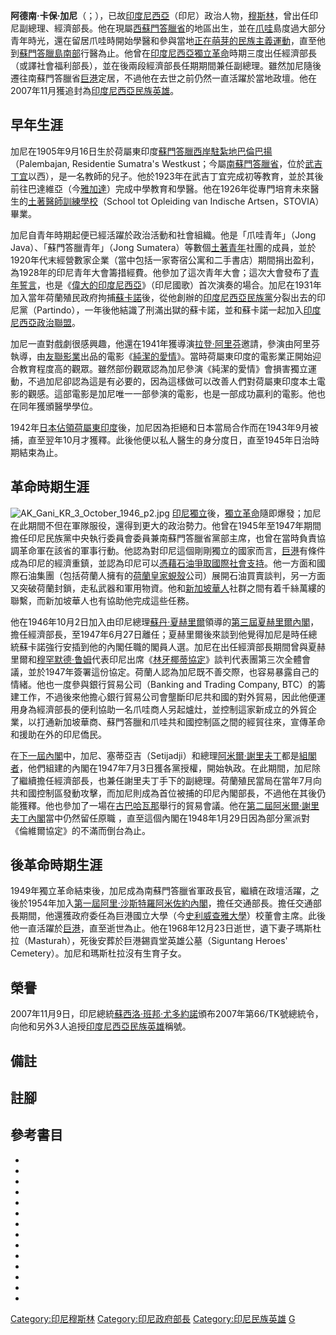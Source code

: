 {{NoteTA
|G1=Melayu
|1=zh-hans:壳牌; zh-hant:蜆殼; zh-tw:殼牌; zh-sg:蚬壳;
|2=zh-hans:总理; zh-hant:總理;
}}
{{Infobox officeholder
|honorific-suffix   = 副博士
|name               = 阿德南·卡保·加尼<br/>Adnan Kapau Gani
|image              = Ak gani.jpg
|imagesize          =
|smallimage         = <!--If this is specified, "image" should not be.-->
|alt                =
|caption            = 阿德南·卡保·加尼（[[Circa|約於]]1946年拍攝）
|office             = 印度尼西亞共和國經濟部長
|term_start         = 1946年10月2日
|term_end           = 1948年1月29日
|president          = [[蘇卡諾|蘇卡諾]]
|predecessor        = 達爾馬萬·芒溫庫蘇莫
|successor          = [[沙弗魯丁·普拉維拉內加拉|沙弗魯丁·普拉維拉內加拉]]
|office2            = 印度尼西亞共和國副總理
|term_start2        = 1947年7月3日
|term_end2          = 1948年1月29日
|president2         = [[蘇卡諾|蘇卡諾]]
|primeminister2     = [[阿米爾·謝里夫丁|阿米爾·謝里夫丁]]
|birth_date         = {{birth date|df=yes|1905|09|16}}
|birth_place        = {{flag|Dutch East Indies}}蘇門答臘西岸駐紮地巴倫巴揚
|death_date         = {{death date and age|df=yes|1968|12|23|1905|09|16}}
|death_place        = {{INA}}[[南蘇門答臘省|南蘇門答臘省]][[巨港|巨港]]
|restingplace       =
|restingplacecoordinates =
|birthname          =
|citizenship        =
|nationality        = {{INA}}
|party              =
|otherparty         = <!--For additional political affiliations-->
|spouse             =
|children           =
|residence          =
|alma_mater         =
|occupation         =
|profession         =
|religion           = [[伊斯蘭教|伊斯蘭教]]
|signature          =
|signature_alt      =
|website            =
|footnotes          =
}}
'''阿德南·卡保·加尼'''{{efn|或簡稱為'''阿·卡·加尼'''（{{lang-id|A. K. Gani}}）；稱謂一般帶上他的頭銜、學位、尊稱等，為阿德南·卡保·加尼副博士（{{lang-id|Drs. Adnan Kapau Gani}}）{{sfn|夏基安|1965|p=7}}。}}（{{lang-id|Adnan Kapau Gani}}；{{bd|1905年|9月16日|1968年|12月23日|CatIdX=Gani, Adnan Kapau}}），已故[[印度尼西亞|印度尼西亞]]（印尼）政治人物，[[穆斯林|穆斯林]]，曾出任印尼副總理、經濟部長。他在現屬[[西蘇門答臘省|西蘇門答臘省]]的地區出生，並在[[爪哇|爪哇]]島度過大部分青年時光，還在留居爪哇時開始學醫和參與當地[[印度尼西亞民族覺醒|正在萌芽的民族主義運動]]，直至他到[[南蘇門答臘省|蘇門答臘島南部]]行醫為止。他曾在[[印度尼西亞獨立革命|印度尼西亞獨立革命]]時期三度出任經濟部長（或譯社會福利部長），並在後兩段經濟部長任期期間兼任副總理。雖然加尼隨後遷往南蘇門答臘省[[巨港|巨港]]定居，不過他在去世之前仍然一直活躍於當地政壇。他在2007年11月獲追封為[[印度尼西亞民族英雄|印度尼西亞民族英雄]]。

== 早年生涯 ==
加尼在1905年9月16日生於荷屬東印度[[蘇門答臘西岸駐紮地|蘇門答臘西岸駐紮地]][[巴倫巴揚|巴倫巴揚]]（Palembajan, Residentie Sumatra's Westkust；今屬[[南蘇門答臘省|南蘇門答臘省]]，位於[[武吉丁宜_(西蘇門答臘省)|武吉丁宜]]以西）{{sfn|The Jakarta Post 2007, Four forgotten independence}}{{sfn|JCG, Adnan Kapau Gani}}，是一名教師的兒子。他於1923年在武吉丁宜完成初等教育，並於其後前往巴達維亞（今[[雅加達|雅加達]]）完成中學教育和學醫{{sfn|JCG, Adnan Kapau Gani}}{{sfn|KR 1947, Kabinet Sjarifoeddin}}。他在1926年從專門培育未來醫生的[[土著醫師訓練學校|土著醫師訓練學校]]（School tot Opleiding van Indische Artsen，STOVIA）畢業{{sfn|KR 1947, Kabinet Sjarifoeddin}}。

加尼自青年時期起便已經活躍於政治活動和社會組織。他是「爪哇青年」（Jong Java）、「蘇門答臘青年」（Jong Sumatera）等數個[[印尼原住民|土著青年]]社團的成員{{sfn|JCG, Adnan Kapau Gani}}，並於1920年代末經營數家企業（當中包括一家寄宿公寓和二手書店）期間捐出盈利，為1928年的印尼青年大會籌措經費。他參加了這次青年大會；這次大會發布了[[青年誓言|青年誓言]]，也是《[[偉大的印度尼西亞|偉大的印度尼西亞]]》（印尼國歌）首次演奏的場合{{sfn|The Jakarta Post 2007, Four forgotten independence}}{{sfn|JCG, Adnan Kapau Gani}}{{sfn|Mufid 2012, Menyelundup untuk Kemakmuran Republik}}。加尼在1931年加入當年荷蘭殖民政府拘捕[[蘇卡諾|蘇卡諾]]後，從他創辦的[[印度尼西亞民族黨|印度尼西亞民族黨]]分裂出去的印尼黨（Partindo），一年後他結識了刑滿出獄的蘇卡諾，並和蘇卡諾一起加入[[印度尼西亞政治聯盟|印度尼西亞政治聯盟]]{{sfn|Mufid 2012, Menyelundup untuk Kemakmuran Republik}}{{sfn|KR 1947, Kabinet Sjarifoeddin}}。

加尼一直對戲劇很感興趣{{sfn|Mufid 2012, Menyelundup untuk Kemakmuran Republik}}，他還在1941年獲導演[[拉登·阿里芬|拉登·阿里芬]]邀請，參演由阿里芬執導，由[[友聯影業|友聯影業]]出品的電影《[[純潔的愛情|純潔的愛情]]》。當時荷屬東印度的電影業正開始迎合教育程度高的觀眾。雖然部份觀眾認為加尼參演《純潔的愛情》會損害獨立運動，不過加尼卻認為這是有必要的，因為這樣做可以改善人們對荷屬東印度本土電影的觀感。這部電影是加尼唯一一部參演的電影，也是一部成功贏利的電影{{sfn|Biran|2009|pp=262–263}}。他也在同年獲頒醫學學位{{sfn|KR 1947, Kabinet Sjarifoeddin}}。

1942年[[印度尼西亞日治時期|日本佔領荷屬東印度]]後，加尼因為拒絕和日本當局合作而在1943年9月被捕，直至翌年10月才獲釋。此後他便以私人醫生的身分度日，直至1945年日治時期結束為止{{sfn|KR 1947, Kabinet Sjarifoeddin}}。

== 革命時期生涯 ==
[[File:AK_Gani_KR_3_October_1946_p2.jpg|thumb]]
[[印度尼西亞獨立宣言|印尼獨立]]後，[[印度尼西亞獨立革命|獨立革命]]隨即爆發；加尼在此期間不但在軍隊服役，還得到更大的政治勢力。他曾在1945年至1947年期間擔任印尼民族黨中央執行委員會委員兼南蘇門答臘省黨部主席，也曾在當時負責協調革命軍在該省的軍事行動{{sfn|JCG, Adnan Kapau Gani}}{{sfn|Hägerdal|2009|p=156}}。他認為對印尼這個剛剛獨立的國家而言，[[巨港|巨港]]有條件成為印尼的經濟重鎮，並認為印尼可以[[石油政治|憑藉石油爭取國際社會支持]]。他一方面和國際石油集團（包括荷蘭人擁有的[[蜆殼公司|荷蘭皇家蜆殼]]公司）展開石油買賣談判，另一方面又突破荷蘭封鎖，走私武器和軍用物資{{sfn|Mufid 2012, Menyelundup untuk Kemakmuran Republik}}。他和[[新加坡華人|新加坡華人]]社群之間有着千絲萬縷的聯繫，而新加坡華人也有協助他完成這些任務{{sfn|Yong|2003|p=3}}。

他在1946年10月2日加入由印尼總理[[蘇丹·夏赫里爾|蘇丹·夏赫里爾]]領導的[[第三屆夏赫里爾內閣|第三屆夏赫里爾內閣]]，擔任經濟部長，至1947年6月27日離任{{sfn|Suprapto|1985|p=51}}；夏赫里爾後來談到他覺得加尼是時任總統蘇卡諾強行安插到他的內閣任職的閣員人選{{sfn|Mrázek|1994|p=364}}。加尼在出任經濟部長期間曾與夏赫里爾和[[穆罕默德·鲁姆|穆罕默德·鲁姆]]代表印尼出席《[[林牙椰蒂協定|林牙椰蒂協定]]》談判代表團第三次全體會議，並於1947年簽署這份協定{{sfn|Suprapto|1985|pp=54–55}}。荷蘭人認為加尼既不善交際，也容易暴露自己的情緒{{sfn|Mufid 2012, Menyelundup untuk Kemakmuran Republik}}。他也一度參與銀行貿易公司（Banking and Trading Company, BTC）的籌建工作，不過後來他擔心銀行貿易公司會壟斷印尼共和國的對外貿易，因此他便運用身為經濟部長的便利協助一名爪哇商人另起爐灶，並控制這家新成立的外貿企業，以打通新加坡華商、蘇門答臘和爪哇共和國控制區之間的經貿往來，宣傳革命和援助在外的印尼僑民{{sfn|Mufid 2012, Menyelundup untuk Kemakmuran Republik}}{{sfn|Yong|2003|pp=49–50}}{{sfn|Lindblad|Post|2009|p=78}}。

在[[第一屆阿米爾·謝里夫丁內閣|下一屆內閣]]中，加尼、塞蒂亞吉（Setijadji）和總理[[阿米爾·謝里夫丁|阿米爾·謝里夫丁]]都是[[組閣者|組閣者]]，他們組建的內閣在1947年7月3日獲各黨授權，開始執政{{sfn|Suprapto|1985|p=62}}。在此期間，加尼除了繼續擔任經濟部長，也兼任謝里夫丁手下的副總理{{sfn|Suprapto|1985|p=63}}。荷蘭殖民當局在當年7月向共和國控制區發動攻擊，而加尼則成為首位被捕的印尼內閣部長，不過他在其後仍能獲釋{{sfn|JCG, Adnan Kapau Gani}}。他也參加了一場在[[古巴|古巴]][[哈瓦那|哈瓦那]]舉行的貿易會議{{sfn|Yong|2003|p=78}}。他在[[第二屆阿米爾·謝里夫丁內閣|第二屆阿米爾·謝里夫丁內閣]]當中仍然留任原職{{sfn|Suprapto|1985|p=71}} ，直至這個內閣在1948年1月29日因為部分黨派對《倫維爾協定》的不滿而倒台為止{{sfn|Suprapto|1985|p=77}}。
{{clear}}

== 後革命時期生涯 ==
1949年獨立革命結束後，加尼成為南蘇門答臘省軍政長官，繼續在政壇活躍，之後於1954年加入[[第一屆阿里·沙斯特羅阿米佐約內閣|第一屆阿里·沙斯特羅阿米佐約內閣]]，擔任交通部長。擔任交通部長期間，他還獲政府委任為巨港國立大學（今[[史利威查雅大學|史利威查雅大學]]）校董會主席。此後他一直活躍於[[巨港|巨港]]，直至逝世為止。他在1968年12月23日逝世，遺下妻子瑪斯杜拉（Masturah），死後安葬於巨港錫貢堂英雄公墓（Siguntang Heroes' Cemetery）{{sfn|JCG, Adnan Kapau Gani}}{{sfn|Suprapto|1985|p=161}}{{sfn|Kepustakaan Presiden2 RI, Adenan Kapau Gani}}。加尼和瑪斯杜拉沒有生育子女{{sfn|Penetapan 0073|pp=2–3}}。

== 榮譽 ==
2007年11月9日，印尼總統[[蘇西洛·班邦·尤多約諾|蘇西洛·班邦·尤多約諾]]頒布2007年第66/TK號總統令，向他和另外3人追授[[印度尼西亞民族英雄|印度尼西亞民族英雄]]稱號{{sfn|The Jakarta Post 2007, Four forgotten independence}}{{sfn|Suara Merdeka 2007, Presiden Anugerahkan Gelar}}。

== 備註 ==
{{notelist|iger=}}

== 註腳 ==
{{reflist|3}}

== 參考書目 ==
{{Spoken Wikipedia|Zh-yue-阿德南·卡保·加尼.ogg|2015年|12月16日|粵語}}
{{refbegin|colwidth=30em}}
* {{cite web
 |title=Adenan Kapau Gani
 |language=id
 |url=http://kepustakaan-presiden.pnri.go.id/cabinet_personnel/popup_profil_pejabat.php?id=47&presiden_id=1&presiden=sukarno
 |accessdate=2015-09-05
 |publisher=Kepustakaan Presiden-presiden Republik Indonesia
 |ref={{harvid|Kepustakaan Presiden2 RI, Adenan Kapau Gani}}
 |archive-url=https://web.archive.org/web/20140111155614/http://kepustakaan-presiden.pnri.go.id/cabinet_personnel/popup_profil_pejabat.php?id=47&presiden_id=1&presiden=sukarno
 |archive-date=2014-01-11
 |dead-url=yes
 }}  
* {{cite news
 |url         = http://www.jakarta.go.id/jakv1/encyclopedia/detail/50
 |language    = id
 |title       = Adnan Kapau Gani
 |work        = Encyclopedia of Jakarta
 |publisher   = Jakarta City Government
 |accessdate  = 2012-07-29
 |archiveurl  = https://www.webcitation.org/69W4OQnRI?url=http://www.jakarta.go.id/jakv1/encyclopedia/detail/50
 |archivedate = 2012-07-29
 |ref         = {{SfnRef|JCG, Adnan Kapau Gani}}
 |deadurl     = yes
}}
*{{cite book
 |title=Sejarah Film 1900–1950: Bikin Film di Jawa
 |language=id
 |location=Jakarta
 |last=Biran
 |first=Misbach Yusa
 |publisher=Komunitas Bamboo working with the Jakarta Art Council
 |year=2009
 |isbn=978-979-3731-58-2
 |ref=harv
}}
* {{cite news
 |url         = http://www.thejakartapost.com/news/2007/11/10/four-forgotten-independence-heroes-get-official-recognition.html
 |date        = 2007-11-11
 |title       = Four forgotten independence heroes get official recognition
 |work        = The Jakarta Post
 |accessdate  = 2011-03-17
 |archiveurl  = https://www.webcitation.org/65AqQQ0KC?url=http://www.thejakartapost.com/news/2007/11/10/four-forgotten-independence-heroes-get-official-recognition.html
 |archivedate = 2012-02-03
 |ref         = {{SfnRef|The Jakarta Post 2007, Four forgotten independence}}
 |deadurl     = yes
}}
*{{cite book
 |url=http://books.google.ca/books?id=Onr3-thtL2MC
 |title=Responding to the West: Essays on Colonial Domination and Asian Agency
 |isbn=978-90-8964-093-2
 |last1=Hägerdal
 |first1=Hans
 |year=2009
 |ref=harv
 |series=ICAS publication series
 |volume=5
 |publisher=Amsterdam University Press
 |location=Amsterdam
 |access-date=2015-09-05
 |archive-date=2014-08-14
 |archive-url=https://web.archive.org/web/20140814041616/http://books.google.ca/books?id=Onr3-thtL2MC
 |dead-url=no
 }}
* {{cite news
 |date=1947-07-04
 |title=Kabinet Sjarifoeddin
 |trans_title=Sjarifoedin's Cabinet
 |work=Kedaulatan Rakjat
 |page=2
 |ref={{SfnRef|KR 1947, Kabinet Sjarifoeddin}}
}}
*{{cite book
 |url=https://books.google.com.hk/books?id=jfFjAAAAQBAJ
 |title=Indonesian Economic Decolonization in Regional and International Perspective
 |isbn=978-90-04-25378-0
 |last1=Lindblad
 |first1=J. Thomas
 |last2=Peter
 |first2=Post
 |chapter=''Indonesianisasi'' and Japanization: The Japanese and the shifting fortune of pribumi entrepreneurship
 |year=2009
 |ref=harv
 |location=Leiden
 |publisher=Koninklijk Instituut voor Taal-, Land- en Volkenkunde
 |access-date=2015-09-05
 |archive-date=2019-06-09
 |archive-url=https://web.archive.org/web/20190609111436/https://books.google.com.hk/books?id=jfFjAAAAQBAJ
 |dead-url=no
 }}
* {{cite news
 |last        = Mufid
 |first       = Fauzani
 |url         = http://www.prioritasnews.com/2012/02/20/menyelundup-untuk-kemakmuran-republik/
 |date        = 2012-07-23
 |title       = Menyelundup untuk Kemakmuran Republik
 |trans_title = Smuggling for the Good of the Republic
 |language    = id
 |work        = Prioritas
 |accessdate  = 2012-07-29
 |archiveurl  = https://www.webcitation.org/69W8XRtHA?url=http://www.prioritasnews.com/2012/02/20/menyelundup-untuk-kemakmuran-republik/
 |archivedate = 2012-07-29
 |ref         = {{SfnRef|Mufid 2012, Menyelundup untuk Kemakmuran Republik}}
 |deadurl     = yes
}}
*{{cite book
 |url=http://books.google.ca/books?id=vzwAExNhpRQC
 |title=Sjahrir: Politics and Exile in Indonesia
 |isbn=978-0-87727-713-2
 |last1=Mrázek
 |first1=Rudolf
 |year=1994
 |ref=harv
 |location=Ithaca
 |series=Studies on Southeast Asia
 |publisher=Southeast Asia Program, Cornell University
 |access-date=2015-09-05
 |archive-date=2014-08-14
 |archive-url=https://web.archive.org/web/20140814041549/http://books.google.ca/books?id=vzwAExNhpRQC
 |dead-url=no
 }}
* {{cite news
 |url         = http://www.suaramerdeka.com/harian/0711/10/nas09.htm
 |date        = 2007-11-10
 |title       = Presiden Anugerahkan Gelar Pahlawan Nasional
 |trans_title = President Awards National Hero Titles
 |language    = id
 |work        = Suara Merdeka
 |accessdate  = 2011-03-17
 |archiveurl  = https://www.webcitation.org/65ArV49Bm?url=http://www.suaramerdeka.com/harian/0711/10/nas09.htm
 |archivedate = 2012-02-03
 |ref         = {{SfnRef|Suara Merdeka 2007, Presiden Anugerahkan Gelar}}
 |deadurl     = yes
}}
*{{cite journal
 |publisher=Religious Court of Palembang
 |date=2008-07-31
 |title=Penetapan Nomor 0073/Pdt.P/2008/PA.Plg
 |trans_title=Decree Number 0073/Pdt.P/2008/PA.Plg
 |location=Palembang
 |ref={{SfnRef|Penetapan 0073}}
}}
*{{cite book
 |title=Perkembangan Kabinet dan Pemerintahan Indonesia
 |trans_title=Development of Indonesian Cabinets and Government
 |language=id
 |last=Suprapto
 |first=Bibit
 |location=Jakarta
 |publisher=Ghalia
 |year=1985
 |oclc=13555282
 |ref=harv
}}
*{{cite book
 |url=http://books.google.ca/books?id=Jps1lNonGyUC
 |title=The Indonesian Revolution and the Singapore Connection, 1945–1949
 |isbn=978-9971-69-276-6
 |last=Yong
 |first=Mun Cheong
 |year=2003
 |location=Singapore
 |publisher=Singapore University Press
 |ref=harv
 |access-date=2015-09-05
 |archive-date=2014-08-14
 |archive-url=https://web.archive.org/web/20140814041539/http://books.google.ca/books?id=Jps1lNonGyUC
 |dead-url=no
 }}
*{{cite book
 |last=夏基安
 |first=巴赫迪亚
 |title=印度尼西亚民族电影的发展道路
 |location=北京
 |publisher=中國電影出版社
 |year=1965
 |ref=harv
}}
{{refend}}

{{DEFAULTSORT:Gani, Adnan Kapau}}
[[Category:印尼穆斯林|Category:印尼穆斯林]]
[[Category:印尼政府部長|Category:印尼政府部長]]
[[Category:印尼民族英雄|Category:印尼民族英雄]]
[[Category:醫生出身的政治人物|G]]